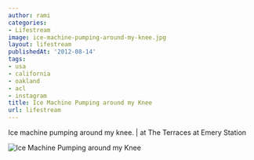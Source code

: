 ```yaml
---
author: rami
categories:
- Lifestream
image: ice-machine-pumping-around-my-knee.jpg
layout: lifestream
publishedAt: '2012-08-14'
tags:
- usa
- california
- oakland
- acl
- instagram
title: Ice Machine Pumping around my Knee
url: lifestream
---
```


Ice machine pumping around my knee. | at The Terraces at Emery Station

![Ice Machine Pumping around my Knee](/assets/images/content/lifestream/ice-machine-pumping-around-my-knee.jpg)